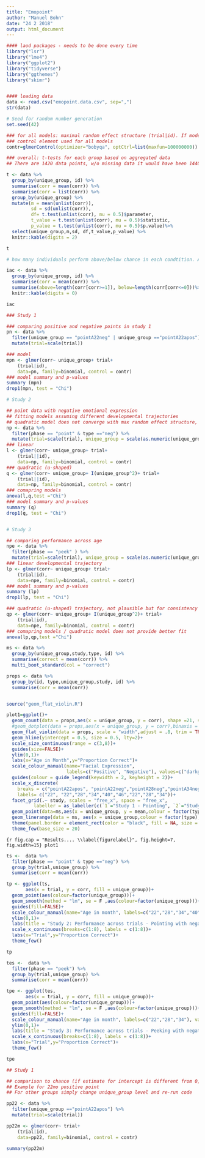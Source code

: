 ```yaml
---
title: "Emopoint"
author: "Manuel Bohn"
date: "24 2 2018"
output: html_document
---
```


```r


#### laod packages - needs to be done every time
library("lsr")
library("lme4")
library("ggplot2")
library("tidyverse")
library("ggthemes")
library("skimr")


#### loading data
data <- read.csv("emopoint.data.csv", sep=",")
str(data)

```

```r
# Seed for random number generation
set.seed(42)
```

```r
### for all models: maximal random effect structure (trial|id). If model does not converge, correlation is removed and then random slope.
### control element used for all models
contr=glmerControl(optimizer="bobyqa", optCtrl=list(maxfun=100000000))

### overall: t-tests for each group based on aggregated data
## There are 1420 data points, w/o missing data it would have been 1440. In this case aggregating across individuals seems fine.

t <- data %>%
  group_by(unique_group, id) %>%
  summarise(corr = mean(corr)) %>%
  summarise(corr = list(corr)) %>%
  group_by(unique_group) %>%
  mutate(m = mean(unlist(corr)),
         sd = sd(unlist(corr)),
         df= t.test(unlist(corr), mu = 0.5)$parameter,
         t_value = t.test(unlist(corr), mu = 0.5)$statistic,
         p_value = t.test(unlist(corr), mu = 0.5)$p.value)%>%
  select(unique_group,m,sd, df,t_value,p_value) %>%
  knitr::kable(digits = 2)

t
```

```r
# how many individuals perform above/below chance in each condtition. Above vs below corresponds to one tailed binomial test

iac <- data %>%
  group_by(unique_group, id) %>%
  summarise(corr = mean(corr)) %>%
  summarise(above=length(corr[corr>=1]), below=length(corr[corr<=0]))%>%
  knitr::kable(digits = 0)

iac
```

```r
### Study 1

### comparing positive and negative points in study 1
pn <- data %>%
  filter(unique_group == "pointA22neg" | unique_group =="pointA22apos") %>%
  mutate(trial=scale(trial))

### model
mpn <- glmer(corr~ unique_group+ trial+
	(trial|id),
	data=pn, family=binomial, control = contr)
### model summary and p-values
summary (mpn)
drop1(mpn, test = "Chi")

# Study 2

## point data with negative emotional expression
## fitting models assuming different developmental trajectories
## quadratic model does not converge with max random effect structure, therefore correlation is removed
np <- data %>%
  filter(phase == "point" & type =="neg") %>%
  mutate(trial=scale(trial), unique_group = scale(as.numeric(unique_group)))
### linear
l <- glmer(corr~ unique_group+ trial+
	(trial||id),
	data=np, family=binomial, control = contr)
### quadratic (u-shaped)
q <- glmer(corr~ unique_group+ I(unique_group^2)+ trial+
	(trial||id),
	data=np, family=binomial, control = contr)
### comapring models 
anova(l,q,test ="Chi")
### model summary and p-values
summary (q)
drop1(q, test = "Chi")


# Study 3

## comparing performance across age
npe <- data %>%
  filter(phase == "peek" ) %>%
  mutate(trial=scale(trial), unique_group = scale(as.numeric(unique_group)))
### linear developmental trajectory
lp <- glmer(corr~ unique_group+ trial+
	(trial|id),
	data=npe, family=binomial, control = contr)
### model summary and p-values
summary (lp)
drop1(lp, test = "Chi")

### quadratic (u-shaped) trajectory, not plausible but for consistency sake
qp <- glmer(corr~ unique_group+ I(unique_group^2)+ trial+
	(trial|id),
	data=npe, family=binomial, control = contr)
### comapring models / quadratic model does not provide better fit
anova(lp,qp,test ="Chi")


```


```r
ms <- data %>%
  group_by(unique_group,study,type, id) %>%
  summarise(correct = mean(corr)) %>%
  multi_boot_standard(col = "correct")

props <- data %>%
  group_by(id, type,unique_group,study, id) %>%
  summarise(corr = mean(corr))


source("geom_flat_violin.R")

plot1=ggplot()+
  geom_count(data = props,aes(x = unique_group, y = corr), shape =21, stroke = 1, alpha = 1, position = position_nudge(-0.15))+
  #geom_dotplot(data = props,aes(x = unique_group, y = corr),binaxis = "y", dotsize = 0.1, stackdir = "center", binwidth = 0.1,position = position_nudge(-0.1))+
  geom_flat_violin(data = props, scale = "width",adjust = .8, trim = TRUE, aes(x = unique_group, y = corr))+
  geom_hline(yintercept = 0.5, size = 0.5, lty=2)+
  scale_size_continuous(range = c(3,8))+
  guides(size=FALSE)+
  ylim(0,1)+
  labs(x="Age in Month",y="Proportion Correct")+
  scale_colour_manual(name="Facial Expression",
                      labels=c("Positive", "Negative"), values=c("darkgreen", "firebrick"))+
  guides(colour = guide_legend(keywidth = 2, keyheight = 2))+
  scale_x_discrete(
    breaks = c("pointA22apos", "pointA22neg","pointA28neg","pointA34neg","pointA40neg","pointA46neg","peekA22neg","peekA28neg","peekA34neg"),
    labels= c("22", "22","28","34","40","46","22","28","34"))+
  facet_grid(.~ study, scales = "free_x", space = "free_x",
          labeller = as_labeller(c(`1`="Study 1 - Pointing", `2`="Study 2 - Pointing", `3`="Study 3 - Peeking")))+
  geom_point(data=ms,aes(x = unique_group, y = mean,colour = factor(type)), size = 4, stat="identity",position = position_nudge(0.1)) + 
  geom_linerange(data = ms, aes(x = unique_group,colour = factor(type),y = mean, ymin = ci_lower, ymax = ci_upper), position = position_nudge(0.1), size = 1.2) +
  theme(panel.border = element_rect(color = "black", fill = NA, size = 1))+
  theme_few(base_size = 20)
```

```{r fig.cap = "Results.... \\label{figurelabel}", fig.height=7, fig.width=15}
plot1
```

```r
ts <-  data %>%
  filter(phase == "point" & type =="neg") %>%
  group_by(trial,unique_group) %>%
  summarise(corr = mean(corr))

tp <- ggplot(ts, 
       aes(x = trial, y = corr, fill = unique_group))+
  geom_point(aes(colour=factor(unique_group)))+
  geom_smooth(method = "lm", se = F ,aes(colour=factor(unique_group)))+
  guides(fill=FALSE)+
  scale_colour_manual(name="Age in month", labels=c("22","28","34","40","46"), values = c("black", "red", "blue", "darkgreen","orange"))+
  ylim(0,1)+
  labs(title = "Study 2: Performance across trials - Pointing with negative emotion")+
  scale_x_continuous(breaks=c(1:8), labels = c(1:8))+
  labs(x="Trial",y="Proportion Correct")+
  theme_few()

tp
```

```r
tes <-  data %>%
  filter(phase == "peek") %>%
  group_by(trial,unique_group) %>%
  summarise(corr = mean(corr))

tpe <- ggplot(tes, 
       aes(x = trial, y = corr, fill = unique_group))+
  geom_point(aes(colour=factor(unique_group)))+
  geom_smooth(method = "lm", se = F ,aes(colour=factor(unique_group)))+
  guides(fill=FALSE)+
  scale_colour_manual(name="Age in month", labels=c("22","28","34"), values = c("black", "red", "blue"))+
  ylim(0,1)+
  labs(title = "Study 3: Performance across trials - Peeking with negative emotion")+
  scale_x_continuous(breaks=c(1:8), labels = c(1:8))+
  labs(x="Trial",y="Proportion Correct")+
  theme_few()

tpe
```


```r
## Study 1

## comparison to chance (if estimate for intercept is different from 0, performance is above chance)
## Example for 22mo positive point
## For other groups simply change unique_group level and re-run code

pp22 <- data %>%
  filter(unique_group =="pointA22apos") %>%
  mutate(trial=scale(trial))

pp22m <- glmer(corr~ trial+
	(trial|id),
	data=pp22, family=binomial, control = contr)

summary(pp22m)
```


